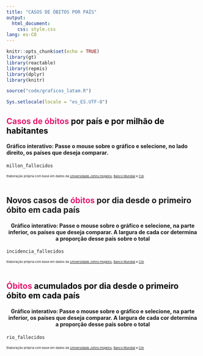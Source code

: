 ```yaml
---
title: "CASOS DE ÓBITOS POR PAÍS"
output: 
  html_document: 
    css: style.css
lang: es-CO
---
```


```r
knitr::opts_chunk$set(echo = TRUE)
library(gt)
library(reactable)
library(repmis)
library(dplyr)
library(knitr)

source("code/graficos_latam.R")

Sys.setlocale(locale = "es_ES.UTF-8")
```

<h2 <span style = "color: #e61b72">
    <b>Casos de óbitos</b></span> <span style = "color: #000000">por país e por milhão de habitantes</span>  
</h2>

<h4>Gráfico interativo: Passe o mouse sobre o gráfico e selecione, no lado direito, os países que deseja comparar.</h4>
```r
millon_fallecidos
```
<small><small><small>
Elaboração própria com base em dados da [Universidade Johns Hopkins](https://github.com/CSSEGISandData/COVID-19), [Banco Mundial](https://datos.bancomundial.org/indicador/SP.POP.TOTL) e [CIA](https://www.cia.gov/library/publications/the-world-factbook/fields/335rank.html)
</small></small></small>
<br>
<br>

<h2 style = color: #000000;>
    Novos casos de <span style = "color: #e61b72"><b>óbitos</b></span> por dia desde o primeiro óbito em cada país 
</h2>

<center><h4>Gráfico interativo: Passe o mouse sobre o gráfico e selecione, na parte inferior, os países que deseja comparar. A largura de cada cor determina a proporção desse país sobre o total</h4></center>

```r
incidencia_fallecidos
```
<small><small><small>
Elaboração própria com base em dados da [Universidade Johns Hopkins](https://github.com/CSSEGISandData/COVID-19), [Banco Mundial](https://datos.bancomundial.org/indicador/SP.POP.TOTL) e [CIA](https://www.cia.gov/library/publications/the-world-factbook/fields/335rank.html)
</small></small></small>
<br>
<br>

<h2 <span style = "color: #e61b72">
    <b>Óbitos</b></span> <span style = "color: #000000">acumulados por dia desde o primeiro óbito em cada país </span> 
</h2>

<center><h4>Gráfico interativo: Passe o mouse sobre o gráfico e selecione, na parte inferior, os países que deseja comparar. A largura de cada cor determina a proporção desse país sobre o total</h4></center>
```r
rio_fallecidos
```
<small><small><small>
Elaboração própria com base em dados da [Universidade Johns Hopkins](https://github.com/CSSEGISandData/COVID-19), [Banco Mundial](https://datos.bancomundial.org/indicador/SP.POP.TOTL) e [CIA](https://www.cia.gov/library/publications/the-world-factbook/fields/335rank.html)
</small></small></small>